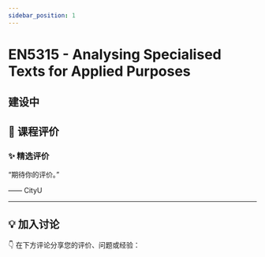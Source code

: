 ```yaml
---
sidebar_position: 1
---
```



# EN5315 - Analysing Specialised Texts for Applied Purposes

## 建设中

## **💬 课程评价**

### ✨ **精选评价**
<div className={commentStyles.commentBox}>
    <p className={commentStyles.commentText}>
        “期待你的评价。”
    </p>
    <p className={commentStyles.commentAuthor}>—— CityU</p>
</div>

---

## **💡 加入讨论**

👇 在下方评论分享您的评价、问题或经验：
<Utterances />
